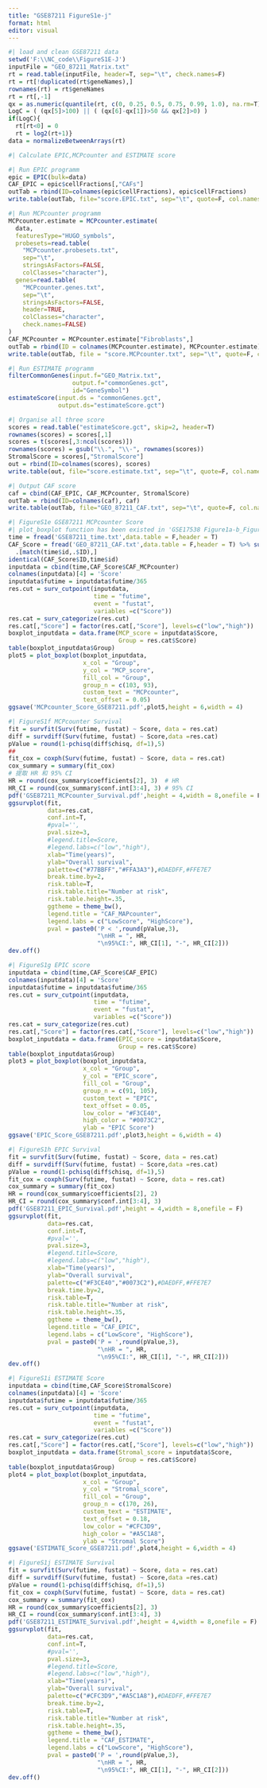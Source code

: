 ```yaml
---
title: "GSE87211 FigureS1e-j"
format: html
editor: visual
---
```


```r
#| load and clean GSE87211 data
setwd('F:\\NC_code\\FigureS1E-J')
inputFile = "GEO_87211_Matrix.txt"     
rt = read.table(inputFile, header=T, sep="\t", check.names=F)
rt = rt[!duplicated(rt$geneNames),]
rownames(rt) = rt$geneNames
rt = rt[,-1]
qx = as.numeric(quantile(rt, c(0, 0.25, 0.5, 0.75, 0.99, 1.0), na.rm=T))
LogC = ( (qx[5]>100) || ( (qx[6]-qx[1])>50 && qx[2]>0) )
if(LogC){
  rt[rt<0] = 0
  rt = log2(rt+1)}
data = normalizeBetweenArrays(rt)
```

```r
#| Calculate EPIC,MCPcounter and ESTIMATE score

#| Run EPIC programm
epic = EPIC(bulk=data)
CAF_EPIC = epic$cellFractions[,"CAFs"]
outTab = rbind(ID=colnames(epic$cellFractions), epic$cellFractions)
write.table(outTab, file="score.EPIC.txt", sep="\t", quote=F, col.names=F)

#| Run MCPcounter programm
MCPcounter.estimate = MCPcounter.estimate(
  data,
  featuresType="HUGO_symbols",
  probesets=read.table(
    "MCPcounter.probesets.txt",
    sep="\t",
    stringsAsFactors=FALSE,
    colClasses="character"),
  genes=read.table(
    "MCPcounter.genes.txt",
    sep="\t",
    stringsAsFactors=FALSE,
    header=TRUE,
    colClasses="character",
    check.names=FALSE)
)
CAF_MCPcounter = MCPcounter.estimate["Fibroblasts",]
outTab = rbind(ID = colnames(MCPcounter.estimate), MCPcounter.estimate)
write.table(outTab, file = "score.MCPcounter.txt", sep="\t", quote=F, col.names=F)

#| Run ESTIMATE programm
filterCommonGenes(input.f="GEO_Matrix.txt", 
                  output.f="commonGenes.gct", 
                  id="GeneSymbol")
estimateScore(input.ds = "commonGenes.gct",
              output.ds="estimateScore.gct")

#| Organise all three score
scores = read.table("estimateScore.gct", skip=2, header=T)
rownames(scores) = scores[,1]
scores = t(scores[,3:ncol(scores)])
rownames(scores) = gsub("\\.", "\\-", rownames(scores))
StromalScore = scores[,"StromalScore"]
out = rbind(ID=colnames(scores), scores)
write.table(out, file="score.estimate.txt", sep="\t", quote=F, col.names=F)

#| Output CAF score
caf = cbind(CAF_EPIC, CAF_MCPcounter, StromalScore)
outTab = rbind(ID=colnames(caf), caf)
write.table(outTab, file="GEO_87211_CAF.txt", sep="\t", quote=F, col.names=F)
```

```r
#| FigureS1e GSE87211 MCPcounter Score
#| plot_boxplot function has been existed in 'GSE17538 Figure1a-b_FigureS1a-d.qmd' doucument 
time = fread('GSE87211_time.txt',data.table = F,header = T)
CAF_Score = fread('GEO_87211_CAF.txt',data.table = F,header = T) %>% subset(.$ID %in% time$id) %>% 
  .[match(time$id,.$ID),] 
identical(CAF_Score$ID,time$id)
inputdata = cbind(time,CAF_Score$CAF_MCPcounter)
colnames(inputdata)[4] = 'Score'
inputdata$futime = inputdata$futime/365
res.cut = surv_cutpoint(inputdata, 
                        time = "futime", 
                        event = "fustat",
                        variables =c("Score"))
res.cat = surv_categorize(res.cut)
res.cat[,"Score"] = factor(res.cat[,"Score"], levels=c("low","high"))
boxplot_inputdata = data.frame(MCP_score = inputdata$Score,
                               Group = res.cat$Score)
table(boxplot_inputdata$Group)
plot5 = plot_boxplot(boxplot_inputdata, 
                     x_col = "Group", 
                     y_col = "MCP_score", 
                     fill_col = "Group",
                     group_n = c(103, 93),
                     custom_text = "MCPcounter",
                     text_offset = 0.05)
ggsave('MCPcounter_Score_GSE87211.pdf',plot5,height = 6,width = 4)
```

```r
#| FigureS1f MCPcounter Survival
fit = survfit(Surv(futime, fustat) ~ Score, data = res.cat)
diff = survdiff(Surv(futime, fustat) ~ Score,data =res.cat)
pValue = round(1-pchisq(diff$chisq, df=1),5)
##
fit_cox = coxph(Surv(futime, fustat) ~ Score, data = res.cat)
cox_summary = summary(fit_cox)
# 提取 HR 和 95% CI
HR = round(cox_summary$coefficients[2], 3)  # HR
HR_CI = round(cox_summary$conf.int[3:4], 3) # 95% CI
pdf('GSE87211_MCPcounter_Survival.pdf',height = 4,width = 8,onefile = F)
ggsurvplot(fit,
           data=res.cat,
           conf.int=T,
           #pval='',
           pval.size=3,
           #legend.title=Score,
           #legend.labs=c("low","high"),
           xlab="Time(years)",
           ylab="Overall survival",
           palette=c("#77BBFF","#FFA3A3"),#DAEDFF,#FFE7E7
           break.time.by=2,
           risk.table=T,
           risk.table.title="Number at risk",
           risk.table.height=.35,
           ggtheme = theme_bw(),
           legend.title = "CAF_MAPcounter",
           legend.labs = c("LowScore", "HighScore"),
           pval = paste0('P < ',round(pValue,3),
                         "\nHR = ", HR, 
                         "\n95%CI:", HR_CI[1], "-", HR_CI[2]))
dev.off()
```

```r
#| FigureS1g EPIC score
inputdata = cbind(time,CAF_Score$CAF_EPIC)
colnames(inputdata)[4] = 'Score'
inputdata$futime = inputdata$futime/365
res.cut = surv_cutpoint(inputdata, 
                        time = "futime", 
                        event = "fustat",
                        variables =c("Score"))
res.cat = surv_categorize(res.cut)
res.cat[,"Score"] = factor(res.cat[,"Score"], levels=c("low","high"))
boxplot_inputdata = data.frame(EPIC_score = inputdata$Score,
                               Group = res.cat$Score)
table(boxplot_inputdata$Group)
plot3 = plot_boxplot(boxplot_inputdata, 
                     x_col = "Group", 
                     y_col = "EPIC_score", 
                     fill_col = "Group",
                     group_n = c(91, 105),
                     custom_text = "EPIC",
                     text_offset = 0.05,
                     low_color = "#F3CE40", 
                     high_color = "#0073C2",
                     ylab = "EPIC Score")
ggsave('EPIC_Score_GSE87211.pdf',plot3,height = 6,width = 4)
```

```r
#| FigureS1h EPIC Survival 
fit = survfit(Surv(futime, fustat) ~ Score, data = res.cat)
diff = survdiff(Surv(futime, fustat) ~ Score,data =res.cat)
pValue = round(1-pchisq(diff$chisq, df=1),5)
fit_cox = coxph(Surv(futime, fustat) ~ Score, data = res.cat)
cox_summary = summary(fit_cox)
HR = round(cox_summary$coefficients[2], 2)  
HR_CI = round(cox_summary$conf.int[3:4], 3) 
pdf('GSE87211_EPIC_Survival.pdf',height = 4,width = 8,onefile = F)
ggsurvplot(fit,
           data=res.cat,
           conf.int=T,
           #pval='',
           pval.size=3,
           #legend.title=Score,
           #legend.labs=c("low","high"),
           xlab="Time(years)",
           ylab="Overall survival",
           palette=c("#F3CE40","#0073C2"),#DAEDFF,#FFE7E7
           break.time.by=2,
           risk.table=T,
           risk.table.title="Number at risk",
           risk.table.height=.35,
           ggtheme = theme_bw(),
           legend.title = "CAF_EPIC",
           legend.labs = c("LowScore", "HighScore"),
           pval = paste0('P = ',round(pValue,3),
                         "\nHR = ", HR, 
                         "\n95%CI:", HR_CI[1], "-", HR_CI[2]))
dev.off()
```

```r
#| FigureS1i ESTIMATE Score
inputdata = cbind(time,CAF_Score$StromalScore)
colnames(inputdata)[4] = 'Score'
inputdata$futime = inputdata$futime/365
res.cut = surv_cutpoint(inputdata, 
                        time = "futime", 
                        event = "fustat",
                        variables =c("Score"))
res.cat = surv_categorize(res.cut)
res.cat[,"Score"] = factor(res.cat[,"Score"], levels=c("low","high"))
boxplot_inputdata = data.frame(Stromal_score = inputdata$Score,
                               Group = res.cat$Score)
table(boxplot_inputdata$Group)
plot4 = plot_boxplot(boxplot_inputdata, 
                     x_col = "Group", 
                     y_col = "Stromal_score", 
                     fill_col = "Group",
                     group_n = c(170, 26),
                     custom_text = "ESTIMATE",
                     text_offset = 0.18,
                     low_color = "#CFC3D9", 
                     high_color = "#A5C1A8",
                     ylab = "Stromal Score")
ggsave('ESTIMATE_Score_GSE87211.pdf',plot4,height = 6,width = 4)
```

```r
#| FigureS1j ESTIMATE Survival
fit = survfit(Surv(futime, fustat) ~ Score, data = res.cat)
diff = survdiff(Surv(futime, fustat) ~ Score,data =res.cat)
pValue = round(1-pchisq(diff$chisq, df=1),5)
fit_cox = coxph(Surv(futime, fustat) ~ Score, data = res.cat)
cox_summary = summary(fit_cox)
HR = round(cox_summary$coefficients[2], 3)  
HR_CI = round(cox_summary$conf.int[3:4], 3) 
pdf('GSE87211_ESTIMATE_Survival.pdf',height = 4,width = 8,onefile = F)
ggsurvplot(fit,
           data=res.cat,
           conf.int=T,
           #pval='',
           pval.size=3,
           #legend.title=Score,
           #legend.labs=c("low","high"),
           xlab="Time(years)",
           ylab="Overall survival",
           palette=c("#CFC3D9","#A5C1A8"),#DAEDFF,#FFE7E7
           break.time.by=2,
           risk.table=T,
           risk.table.title="Number at risk",
           risk.table.height=.35,
           ggtheme = theme_bw(),
           legend.title = "CAF_ESTIMATE",
           legend.labs = c("LowScore", "HighScore"),
           pval = paste0('P = ',round(pValue,3),
                         "\nHR = ", HR, 
                         "\n95%CI:", HR_CI[1], "-", HR_CI[2]))
dev.off()
```
